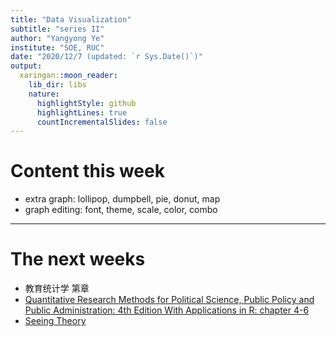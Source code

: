 ```yaml
---
title: "Data Visualization"
subtitle: "series II"
author: "Yangyong Ye"
institute: "SOE, RUC"
date: "2020/12/7 (updated: `r Sys.Date()`)"
output:
  xaringan::moon_reader:
    lib_dir: libs
    nature:
      highlightStyle: github
      highlightLines: true
      countIncrementalSlides: false
---
```


# Content this week

- extra graph: lollipop, dumpbell, pie, donut, map
- graph editing: font, theme, scale, color, combo

---

# The next weeks

- 教育统计学 第章
- [Quantitative Research Methods for Political Science, Public Policy and Public Administration: 4th Edition With Applications in R: chapter 4-6](https://bookdown.org/ripberjt/qrmbook/)
- [Seeing Theory](https://seeing-theory.brown.edu/index.html#firstPage)
